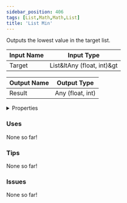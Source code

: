 ```yaml
---
sidebar_position: 406
tags: [List,Math,Math,List]
title: 'List Min'
---
```


Outputs the lowest value in the target list.



<DocusaurusSvg />

| Input Name | Input Type |
|-----------|-----------|
| Target | List&ltAny (float, int)&gt |

| Output Name | Output Type |
|-----------|-----------|
| Result | Any (float, int) |


<details>
  <summary>Properties</summary>
  <div>
    <div>
    <table>
      <thead>
        <tr>
          <th>Is beta required?</th>
          <th>No</th>
        </tr>
        <tr>
          <th>Is this chip a trolling risk?</th>
          <th>No</th>
        </tr>
        <tr>
          <th>Is this chip a role assignment risk?</th>
          <th>No</th>
        </tr>
        <tr>
          <th>Chip UUID</th>
          <th>73e9cc79-66cc-4526-8ed7-87500e208c6b</th>
        </tr>
        <tr>
          <th>Room availability</th>
          <th>Available everywhere</th>
        </tr>
      </thead>
    </table>
    </div>
  </div>
</details>

### Uses

None so far!

### Tips

None so far!

### Issues

None so far!